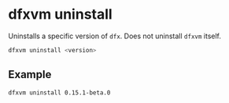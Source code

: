 # dfxvm uninstall

Uninstalls a specific version of `dfx`. Does not uninstall `dfxvm` itself.

```bash
dfxvm uninstall <version>
```

## Example

```bash
dfxvm uninstall 0.15.1-beta.0
```
